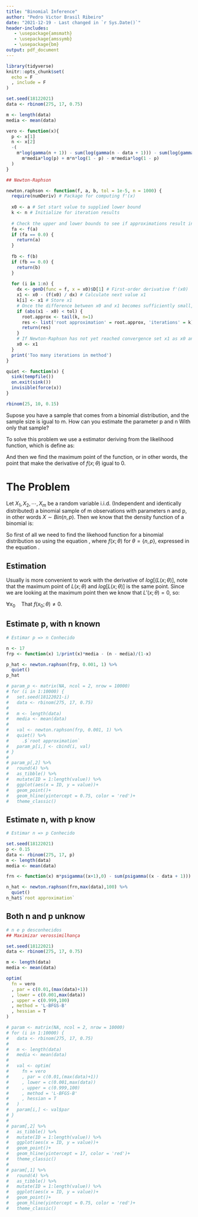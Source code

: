 ```yaml
---
title: "Binomial Inference"
author: "Pedro Victor Brasil Ribeiro"
date: "2021-12-19 - Last changed in `r Sys.Date()`"
header-includes:
   - \usepackage{amsmath}
   - \usepackage{amssymb}
   - \usepackage{bm}
output: pdf_document
---
```


```r
library(tidyverse)
knitr::opts_chunk$set(
  echo = F
  , include = F
)
```

```r
set.seed(18122021)
data <- rbinom(275, 17, 0.75)

m <- length(data)
media <- mean(data)
```

```r
vero <- function(x){
  p <- x[1]
  n <- x[2]
  -(
    m*log(gamma(n + 1)) - sum(log(gamma(n - data + 1))) - sum(log(gamma(data + 1)))+
      m*media*log(p) + m*n*log(1 - p) - m*media*log(1 - p)
  )
}
```

```r
## Newton-Raphson

newton.raphson <- function(f, a, b, tol = 1e-5, n = 1000) {
  require(numDeriv) # Package for computing f'(x)
  
  x0 <- a # Set start value to supplied lower bound
  k <- n # Initialize for iteration results
  
  # Check the upper and lower bounds to see if approximations result in 0
  fa <- f(a)
  if (fa == 0.0) {
    return(a)
  }
  
  fb <- f(b)
  if (fb == 0.0) {
    return(b)
  }
  
  for (i in 1:n) {
    dx <- genD(func = f, x = x0)$D[1] # First-order derivative f'(x0)
    x1 <- x0 - (f(x0) / dx) # Calculate next value x1
    k[i] <- x1 # Store x1
    # Once the difference between x0 and x1 becomes sufficiently small, output the results.
    if (abs(x1 - x0) < tol) {
      root.approx <- tail(k, n=1)
      res <- list('root approximation' = root.approx, 'iterations' = k)
      return(res)
    }
    # If Newton-Raphson has not yet reached convergence set x1 as x0 and continue
    x0 <- x1
  }
  print('Too many iterations in method')
}
```

```r
quiet <- function(x) { 
  sink(tempfile()) 
  on.exit(sink()) 
  invisible(force(x)) 
}
```

```r
rbinom(25, 10, 0.15)
```

Supose you have a sample that comes from a binomial distribution, and the sample size is igual to m. How can you estimate the parameter p and n With only that sample?

To solve this problem we use a estimator deriving from the likelihood function, which is define as:

\begin{equation}
  L(x; \theta) = \prod_{i = 1}^n f(x_i; \theta) \label{lik}
\end{equation}

And then we find the maximum point of the function, or in other words, the point that make the derivative of $f(x; \theta)$ igual to 0.

# The Problem

Let $X_1, X_2, \cdots, X_m$ be a random variable i.i.d. (Independent and identically distributed) a binomial sample of m observations with parameters n and p, in other words $X \sim Bin(n,p)$. Then we know that the density function of a binomial is:

\begin{equation}
  f(x; \{n, p\}) = \binom{n}{x} p^x (1 - p)^{n - x}; \qquad \text{$n \in \mathbb{Z}^* \quad p \in (0,1)$} \label{binom}
\end{equation}

So first of all we need to find the likehood function for a binomial distribution so using the equation \ref{lik}, where $f(x; \theta)$ for $\theta = \{ n, p \}$, expressed in the equation \ref{binom}.

## Estimation

Usually is more convenient to work with the derivative of $log[(L(x; \theta)]$, note that the maximum point of $L(x; \theta)$ and $log[L(x; \theta)]$ is the same point. Since we are looking at the maximum point then we know that $L'(x; \theta) = 0$, so:

\begin{align*}
  log'[L(x; \theta)] =& \frac{\partial log[L(x; \theta)]}{\partial \theta}  \\
  =& \frac{1}{L(x; \theta)} \frac{\partial L(x; \theta)}{\partial \theta}; \quad \text{but we know that in the maximum point} \frac{\partial L(x; \theta)}{\partial \theta} = 0 \\
  \Rightarrow \frac{\partial log[L(x; \theta)]}{\partial \theta} =& 0 
\end{align*}

$\forall x_0 \quad$That $f(x_0; \theta) \neq 0$.

\begin{align*}
  L(x; \theta) =& \prod_{i = 1}^n f(x_i; \theta) \\
  =& \prod_{i = 1}^n \binom{n}{x_i} p^{x_i} (1 - p)^{n - x_i} \\
  \Rightarrow l(x; \theta) =& \sum_{i = 1}^n log \Big{[} \binom{n}{x_i} \Big{]} + \sum_{i = 1} x_i log(p) + \sum_{i = 1}^n (n - x_i) log(1 - p)
\end{align*}

## Estimate p, with n known


```r
# Estimar p => n Conhecido

n <- 17
frp <- function(x) 1/print(x)*media - (n - media)/(1-x)

p_hat <- newton.raphson(frp, 0.001, 1) %>% 
  quiet()
p_hat

# param_p <- matrix(NA, ncol = 2, nrow = 10000)
# for (i in 1:10000) {
#   set.seed(18122021-i)
#   data <- rbinom(275, 17, 0.75)
# 
#   m <- length(data)
#   media <- mean(data)
# 
#   val <- newton.raphson(frp, 0.001, 1) %>% 
#   quiet() %>% 
#     .$`root approximation`
#   param_p[i,] <- cbind(i, val)
# }
# 
# param_p[,2] %>%
#   round(4) %>%
#   as_tibble() %>%
#   mutate(ID = 1:length(value)) %>%
#   ggplot(aes(x = ID, y = value))+
#   geom_point()+
#   geom_hline(yintercept = 0.75, color = 'red')+
#   theme_classic()
```


## Estimate n, with p know

```r
# Estimar n => p Conhecido

set.seed(18122021)
p <- 0.15
data <- rbinom(275, 17, p)
m <- length(data)
media <- mean(data)

frn <- function(x) m*psigamma((x+1),0) - sum(psigamma((x - data + 1))) + m*log(1-p)

n_hat <- newton.raphson(frn,max(data),100) %>% 
  quiet()
n_hat$`root approximation`
```


## Both n and p unknow

```r
# n e p desconhecidos
## Maximizar verossimilhança

set.seed(18122021)
data <- rbinom(275, 17, 0.75)

m <- length(data)
media <- mean(data)

optim(
  fn = vero
  , par = c(0.01,(max(data)+1))
  , lower = c(0.001,max(data))
  , upper = c(0.999,100)
  , method = 'L-BFGS-B'
  , hessian = T
)
```

```r
# param <- matrix(NA, ncol = 2, nrow = 10000)
# for (i in 1:10000) {
#   data <- rbinom(275, 17, 0.75)
#   
#   m <- length(data)
#   media <- mean(data)
#   
#   val <- optim(
#     fn = vero
#     , par = c(0.01,(max(data)+1))
#     , lower = c(0.001,max(data))
#     , upper = c(0.999,100)
#     , method = 'L-BFGS-B'
#     , hessian = T
#   )
#   param[i,] <- val$par
# }
# 
# param[,2] %>%
#   as_tibble() %>% 
#   mutate(ID = 1:length(value)) %>% 
#   ggplot(aes(x = ID, y = value))+
#   geom_point()+
#   geom_hline(yintercept = 17, color = 'red')+
#   theme_classic()
# 
# param[,1] %>%
#   round(4) %>% 
#   as_tibble() %>% 
#   mutate(ID = 1:length(value)) %>% 
#   ggplot(aes(x = ID, y = value))+
#   geom_point()+
#   geom_hline(yintercept = 0.75, color = 'red')+
#   theme_classic()
```
